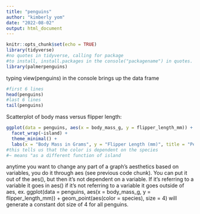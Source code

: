 ```yaml
---
title: "penguins"
author: "kimberly yom"
date: "2022-08-02"
output: html_document
---
```


```r
knitr::opts_chunk$set(echo = TRUE)
library(tidyverse)
#no quotes in tidyverse, calling for package
#to install, install.packages in the console("packagename") in quotes. Just typed in console install.packages("palmerpenguins), so now I can call for it
library(palmerpenguins)
```

typing view(penguins) in the console brings up the data frame

```r
#first 6 lines
head(penguins)
#last 6 lines
tail(penguins)
```

Scatterplot of body mass versus flipper length:

```r
ggplot(data = penguins, aes(x = body_mass_g, y = flipper_length_mm)) + geom_point(aes(color = species), size = 1) + 
  facet_wrap(~island) + 
  theme_minimal() + 
  labs(x = "Body Mass in Grams", y = "Flipper Length (mm)", title = "Penguin Graphs")
#this tells us that the color is dependent on the species
#~ means "as a different function of island
```

anytime you want to change any part of a graph's aesthetics based on variables, you do it through aes (see previous code chunk). You can put it out of the aes(), but then it's not dependent on a variable. If it's referring to a variable it goes in aes() if it's not referring to a variable it goes outside of aes, ex. ggplot(data = penguins, aes(x = body_mass_g, y = flipper_length_mm)) + geom_point(aes(color = species), size = 4) will generate a constant dot size of 4 for all penguins.